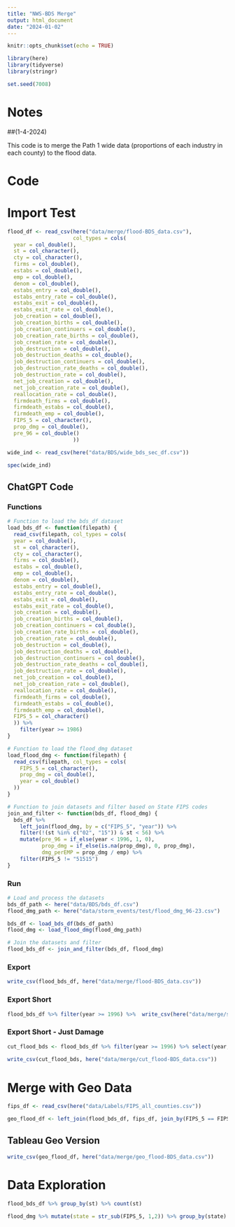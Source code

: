 ```yaml
---
title: "NWS-BDS Merge"
output: html_document
date: "2024-01-02"
---
```


```r
knitr::opts_chunk$set(echo = TRUE)

library(here)
library(tidyverse)
library(stringr)

set.seed(7008)

```

# Notes

##(1-4-2024)

This code is to merge the Path 1 wide data (proportions of each industry in each county) to the flood data.

# Code

# Import Test

```r

flood_df <- read_csv(here("data/merge/flood-BDS_data.csv"),
                     col_types = cols(
  year = col_double(),
  st = col_character(),
  cty = col_character(),
  firms = col_double(),
  estabs = col_double(),
  emp = col_double(),
  denom = col_double(),
  estabs_entry = col_double(),
  estabs_entry_rate = col_double(),
  estabs_exit = col_double(),
  estabs_exit_rate = col_double(),
  job_creation = col_double(),
  job_creation_births = col_double(),
  job_creation_continuers = col_double(),
  job_creation_rate_births = col_double(),
  job_creation_rate = col_double(),
  job_destruction = col_double(),
  job_destruction_deaths = col_double(),
  job_destruction_continuers = col_double(),
  job_destruction_rate_deaths = col_double(),
  job_destruction_rate = col_double(),
  net_job_creation = col_double(),
  net_job_creation_rate = col_double(),
  reallocation_rate = col_double(),
  firmdeath_firms = col_double(),
  firmdeath_estabs = col_double(),
  firmdeath_emp = col_double(),
  FIPS_5 = col_character(),
  prop_dmg = col_double(),
  pre_96 = col_double()
                     ))

```

```r

wide_ind <- read_csv(here("data/BDS/wide_bds_sec_df.csv"))

spec(wide_ind)

```

## ChatGPT Code

### Functions

```r

# Function to load the bds_df dataset
load_bds_df <- function(filepath) {
  read_csv(filepath, col_types = cols(
  year = col_double(),
  st = col_character(),
  cty = col_character(),
  firms = col_double(),
  estabs = col_double(),
  emp = col_double(),
  denom = col_double(),
  estabs_entry = col_double(),
  estabs_entry_rate = col_double(),
  estabs_exit = col_double(),
  estabs_exit_rate = col_double(),
  job_creation = col_double(),
  job_creation_births = col_double(),
  job_creation_continuers = col_double(),
  job_creation_rate_births = col_double(),
  job_creation_rate = col_double(),
  job_destruction = col_double(),
  job_destruction_deaths = col_double(),
  job_destruction_continuers = col_double(),
  job_destruction_rate_deaths = col_double(),
  job_destruction_rate = col_double(),
  net_job_creation = col_double(),
  net_job_creation_rate = col_double(),
  reallocation_rate = col_double(),
  firmdeath_firms = col_double(),
  firmdeath_estabs = col_double(),
  firmdeath_emp = col_double(),
  FIPS_5 = col_character()
  )) %>%
    filter(year >= 1986)
}

# Function to load the flood_dmg dataset
load_flood_dmg <- function(filepath) {
  read_csv(filepath, col_types = cols(
    FIPS_5 = col_character(),
    prop_dmg = col_double(),
    year = col_double()
  ))
}

# Function to join datasets and filter based on State FIPS codes
join_and_filter <- function(bds_df, flood_dmg) {
  bds_df %>%
    left_join(flood_dmg, by = c("FIPS_5", "year")) %>%
    filter(!(st %in% c("02", "15")) & st < 56) %>%
    mutate(pre_96 = if_else(year < 1996, 1, 0),
           prop_dmg = if_else(is.na(prop_dmg), 0, prop_dmg),
           dmg_perEMP = prop_dmg / emp) %>%
    filter(FIPS_5 != "51515")
}

```

### Run

```r

# Load and process the datasets
bds_df_path <- here("data/BDS/bds_df.csv")
flood_dmg_path <- here("data/storm_events/test/flood_dmg_96-23.csv")

bds_df <- load_bds_df(bds_df_path)
flood_dmg <- load_flood_dmg(flood_dmg_path)

# Join the datasets and filter
flood_bds_df <- join_and_filter(bds_df, flood_dmg)

```

### Export

```r

write_csv(flood_bds_df, here("data/merge/flood-BDS_data.csv"))

```

### Export Short

```r

flood_bds_df %>% filter(year >= 1996) %>%  write_csv(here("data/merge/short_flood-BDS_data.csv"))

```

### Export Short - Just Damage

```r

cut_flood_bds <- flood_bds_df %>% filter(year >= 1996) %>% select(year, emp, FIPS_5, prop_dmg)
  
write_csv(cut_flood_bds, here("data/merge/cut_flood-BDS_data.csv"))

```

# Merge with Geo Data

```r

fips_df <- read_csv(here("data/Labels/FIPS_all_counties.csv"))

```


```r

geo_flood_df <- left_join(flood_bds_df, fips_df, join_by(FIPS_5 == FIPS_text))

```

## Tableau Geo Version

```r

write_csv(geo_flood_df, here("data/merge/geo_flood-BDS_data.csv"))

```

# Data Exploration

```r

flood_bds_df %>% group_by(st) %>% count(st)

```

```r

flood_dmg %>% mutate(state = str_sub(FIPS_5, 1,2)) %>% group_by(state) %>% count(state)

```